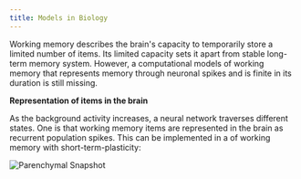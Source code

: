 ```yaml
---
title: Models in Biology
---
```


 Working memory describes the brain's capacity to
 temporarily store a limited number of items. Its limited capacity sets it apart
 from stable long-term memory system. However, a computational models of working
 memory that represents memory through neuronal spikes and is finite in its duration
 is still missing.

 **Representation of items in the brain**



 As the background activity increases, a neural network traverses different states.
 <G1
  width={200}
  height={200}
 />
 One
 <TooltipCustom
   text_link="Fuster, Garrett: 'Neuron Activity Related to Short-Term Memory', Science (1971)"
   href="https://science.sciencemag.org/content/173/3997/652.long"
   text_display="idea"
 />
 is that working memory items are represented in the brain as recurrent population spikes.
 This can be implemented in a
 <TooltipCustom
   text_link="Mongillo, Tsodyks: 'Synaptic Theory of Working Memory', Science (2008)"
   href="https://science.sciencemag.org/content/319/5869/1543"
   text_display="computational model"/>
 of working memory with short-term-plasticity:


![Parenchymal Snapshot](/static/images/ParenchymalSnapshot_t.png)
